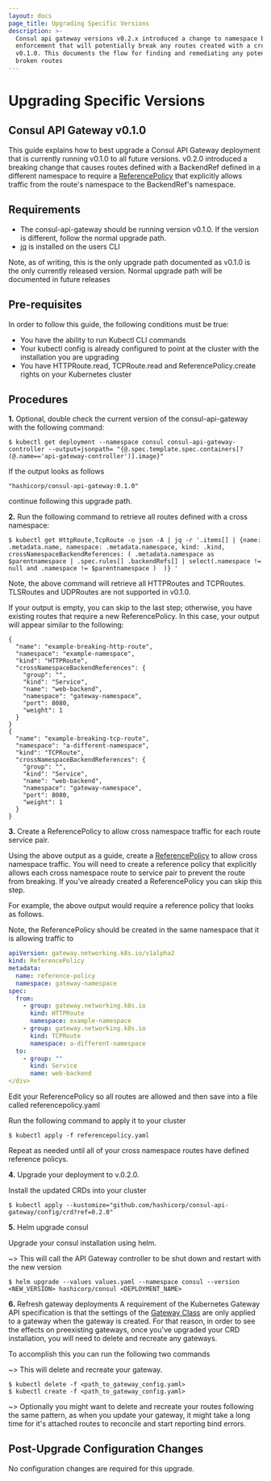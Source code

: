 ```yaml
---
layout: docs
page_title: Upgrading Specific Versions
description: >-
  Consul api gateway versions v0.2.x introduced a change to namespace backend ref
  enforcement that will potentially break any routes created with a cross namespace in
  v0.1.0. This documents the flow for finding and remediating any potentially
  broken routes
---
```


# Upgrading Specific Versions


## Consul API Gateway v0.1.0

This guide explains how to best upgrade a Consul API Gateway deployment that is currently
running v0.1.0 to all future versions. v0.2.0 introduced a breaking change that
causes routes defined with a BackendRef defined in a different namespace to
require a [ReferencePolicy](https://gateway-api.sigs.k8s.io/v1alpha2/references/spec/#gateway.networking.k8s.io/v1alpha2.ReferencePolicy)
that explicitly allows traffic from the route's namespace to the BackendRef's namespace.



## Requirements

- The consul-api-gateway should be running version v0.1.0. If the version is different, follow the normal upgrade path.
- [jq](https://stedolan.github.io/jq/download/) is installed on the users CLI

Note, as of writing, this is the only upgrade path documented as v0.1.0 is the only currently released version. Normal upgrade path will be documented
in future releases

## Pre-requisites

In order to follow this guide, the following conditions must be true:

- You have the ability to run Kubectl CLI commands
- Your kubectl config is already configured to point at the cluster with the installation you are upgrading
- You have HTTPRoute.read, TCPRoute.read and ReferencePolicy.create rights on your Kubernetes cluster


## Procedures

**1.** Optional, double check the current version of the consul-api-gateway with the following command:

```
$ kubectl get deployment --namespace consul consul-api-gateway-controller --output=jsonpath= "{@.spec.template.spec.containers[?(@.name=='api-gateway-controller')].image}"
```

If the output looks as follows

```log
"hashicorp/consul-api-gateway:0.1.0"
```

 continue following this upgrade path.

**2.** Run the following command to retrieve all routes defined with a cross namespace:

```shell-session
$ kubectl get HttpRoute,TcpRoute -o json -A | jq -r '.items[] | {name: .metadata.name, namespace: .metadata.namespace, kind: .kind, crossNamespaceBackendReferences: ( .metadata.namespace as $parentnamespace | .spec.rules[] .backendRefs[] | select(.namespace != null and .namespace != $parentnamespace )  )} '
```

Note, the above command will retrieve all HTTPRoutes and TCPRoutes. TLSRoutes and UDPRoutes are not supported in v0.1.0.

If your output is empty, you can skip to the last step; otherwise, you have existing routes that require a new ReferencePolicy. In this case, your output will appear similar to the following:

```log
{
  "name": "example-breaking-http-route",
  "namespace": "example-namespace",
  "kind": "HTTPRoute",
  "crossNamespaceBackendReferences": {
    "group": "",
    "kind": "Service",
    "name": "web-backend",
    "namespace": "gateway-namespace",
    "port": 8080,
    "weight": 1
  }
}
{
  "name": "example-breaking-tcp-route",
  "namespace": "a-different-namespace",
  "kind": "TCPRoute",
  "crossNamespaceBackendReferences": {
    "group": "",
    "kind": "Service",
    "name": "web-backend",
    "namespace": "gateway-namespace",
    "port": 8080,
    "weight": 1
  }
}
```

**3.** Create a ReferencePolicy to allow cross namespace traffic for each route service pair.

Using the above output as a guide, create a [ReferencePolicy](https://gateway-api.sigs.k8s.io/v1alpha2/references/spec/#gateway.networking.k8s.io/v1alpha2.ReferencePolicy) to allow cross namespace traffic.
You will need to create a reference policy that explicitly allows each cross namespace route to service pair to prevent the route from breaking. If you've already created a ReferencePolicy you can skip this step.
<!---
TODO: add link to our docs on Cross Namespace Reference Policies, once we have written then, and tell the user to see them for more details on how to create these policies.
--->
For example, the above output would require a reference policy that looks as follows.

Note, the ReferencePolicy should be created in the same namespace that it is allowing traffic to

<CodeBlockConfig filename="referencepolicy.yaml">

```yaml
apiVersion: gateway.networking.k8s.io/v1alpha2
kind: ReferencePolicy
metadata:
  name: reference-policy
  namespace: gateway-namespace
spec:
  from:
    - group: gateway.networking.k8s.io
      kind: HTTPRoute
      namespace: example-namespace
    - group: gateway.networking.k8s.io
      kind: TCPRoute
      namespace: a-different-namespace
  to:
    - group: ""
      kind: Service
      name: web-backend
</div>
```
</CodeBlockConfig>

Edit your ReferencePolicy so all routes are allowed and then save into a file called referencepolicy.yaml

Run the following command to apply it to your cluster

```shell-session
$ kubectl apply -f referencepolicy.yaml
```

Repeat as needed until all of your cross namespace routes have defined reference policys.

**4.** Upgrade your deployment to v.0.2.0.

Install the updated CRDs into your cluster

``` shell-session
$ kubectl apply --kustomize="github.com/hashicorp/consul-api-gateway/config/crd?ref=0.2.0"
```

**5.** Helm upgrade consul

Upgrade your consul installation using helm.

~> This will call the API Gateway controller to be shut down and restart with the new version

```shell-session
$ helm upgrade --values values.yaml --namespace consul --version <NEW_VERSION> hashicorp/consul <DEPLOYMENT_NAME>
```

**6.** Refresh gateway deployments
A requirement of the Kubernetes Gateway API specification is that the settings of the [Gateway Class](https://gateway-api.sigs.k8s.io/v1alpha2/references/spec/#gateway.networking.k8s.io%2fv1alpha2.GatewayClass) are only applied to a gateway when the gateway is created. For that reason, in order to see the effects on preexisting gateways, once you've upgraded your CRD installation,  you will need to delete and recreate any gateways.

To accomplish this you can run the following two commands

~> This will delete and recreate your gateway.


```shell-session
$ kubectl delete -f <path_to_gateway_config.yaml>
$ kubectl create -f <path_to_gateway_config.yaml>
```

<!---
  remove this warning once updating a gateway triggers reconciliation on child routes
--->

~> Optionally you might want to delete and recreate your routes following the same pattern, as when you update your
gateway, it might take a long time for it's attached routes to reconcile and start reporting bind errors.


## Post-Upgrade Configuration Changes

No configuration changes are required for this upgrade.

